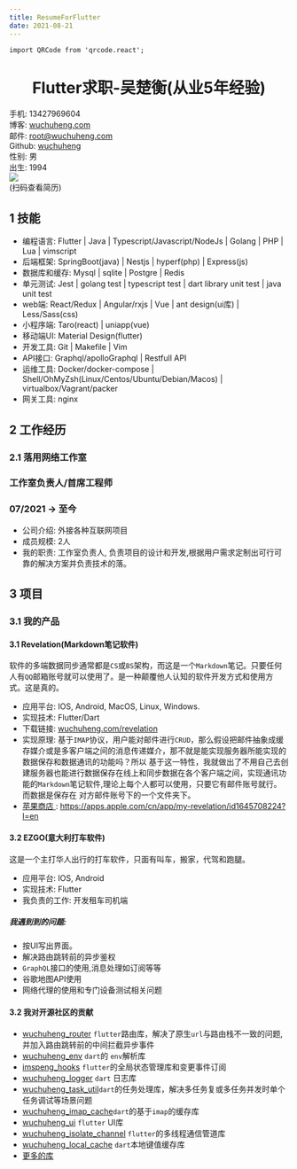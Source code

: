 ```yaml
---
title: ResumeForFlutter
date: 2021-08-21
---
```


```mdx-code-block
import QRCode from 'qrcode.react';
```

<h1 align="center">Flutter求职-吴楚衡(从业5年经验)</h1>

<div style={{display: 'grid', gridTemplateColumns: 'auto repeat(2, 15%)' }} >
    <div>
        <div  style={{display: 'grid', gridTemplateColumns: 'repeat(2, 50%)' , }} >
            <div>手机: 13427969604</div>
            <div>博客: <a href="https://(wuchuheng.)com">wuchuheng.com</a></div>
            <div>邮件: <a href="mailto:root@imspeng.com">root@wuchuheng.com</a></div>
            <div>Github: <a href="https://github.com/wuchuheng">wuchuheng</a></div>
            <div>性别: 男</div>
            <div>出生: 1994</div>
        </div>
    </div>
    <div style={{ display: 'flex', flexDirection: 'column' }}>
        <img src='https://qiniu.wuchuheng.com/images/IMG_0514.JPG' width={75} />
    </div>

<div style={{ display: 'flex', flexDirection: 'column' }}>
    <QRCode value="https://wuchuheng.com/resumeForFlutter/" renderAs="canvas" size={85} />
    <div  style={{fontSize: 11.5}} >(扫码查看简历)</div>
</div>
</div>


## 1 技能
* 编程语言: Flutter | Java | Typescript/Javascript/NodeJs | Golang | PHP | Lua | vimscript
* 后端框架: SpringBoot(java) | Nestjs |  hyperf(php)  | Express(js)
* 数据库和缓存: Mysql | sqlite | Postgre | Redis
* 单元测试: Jest | golang test | typescript test | dart library unit test | java unit test
* web端: React/Redux | Angular/rxjs | Vue | ant design(ui库) | Less/Sass(css)
* 小程序端: Taro(react) | uniapp(vue)
* 移动端UI:  Material Design(flutter)
* 开发工具: Git | Makefile | Vim
* API接口: Graphql/apolloGraphql | Restfull API
* 运维工具: Docker/docker-compose | Shell/OhMyZsh(Linux/Centos/Ubuntu/Debian/Macos) | virtualbox/Vagrant/packer
* 网关工具: nginx

## 2 工作经历

<div style={{display: "flex", justifyContent: "space-between" }}>
    <h3>2.1 落用网络工作室</h3><h3>工作室负责人/首席工程师</h3><h3>07/2021 -> 至今</h3>
</div>

* 公司介绍: 外接各种互联网项目
* 成员规模: 2人
* 我的职责: 工作室负责人, 负责项目的设计和开发,根据用户需求定制出可行可靠的解决方案并负责技术的落。

## 3 项目
### 3.1 我的产品
#### 3.1 Revelation(Markdown笔记软件)

软件的多端数据同步通常都是`CS`或`BS`架构，而这是一个`Markdown`笔记。只要任何人有`QQ`邮箱账号就可以使用了。是一种颠覆他人认知的软件开发方式和使用方式。这是真的。
* 应用平台: IOS, Android, MacOS, Linux, Windows.
* 实现技术: Flutter/Dart
* 下载链接: [wuchuheng.com/revelation](https://wuchuheng.com/revelation)
* 实现原理: 基于`IMAP`协议，用户能对邮件进行`CRUD`，那么假设把邮件抽象成缓存媒介或是多客户端之间的消息传递媒介，那不就是能实现服务器所能实现的数据保存和数据通讯的功能吗？所以
基于这一特性，我就做出了不用自己去创建服务器也能进行数据保存在线上和同步数据在各个客户端之间，实现通讯功能的`Markdown`笔记软件,理论上每个人都可以使用，只要它有邮件账号就行。而数据是保存在
对方邮件账号下的一个文件夹下。
* [ 苹果商店 ](https://apps.apple.com/cn/app/my-revelation/id1645708224?l=en): https://apps.apple.com/cn/app/my-revelation/id1645708224?l=en

#### 3.2 EZGO(意大利打车软件)

这是一个主打华人出行的打车软件，只面有叫车，搬家，代驾和跑腿。
* 应用平台: IOS, Android
* 实现技术: Flutter
* 我负责的工作: 开发租车司机端
##### 我遇到到的问题:
* 按UI写出界面。
* 解决路由跳转前的异步鉴权
* `GraphQL`接口的使用,消息处理如订阅等等
* 谷歌地图API使用
* 网络代理的使用和专门设备测试相关问题

#### 3.2 我对开源社区的贡献

* [wuchuheng_router](https://pub.dev/packages/wuchuheng_router) `flutter`路由库，解决了原生`url`与路由栈不一致的问题,并加入路由跳转前的中间拦截异步事件
* [wuchuheng_env](https://pub.dev/packages/wuchuheng_env) `dart`的 `env`解析库
* [imspeng_hooks](https://pub.dev/packages/wuchuheng_hooks) `flutter`的全局状态管理库和变更事件订阅
* [wuchuheng_logger](https://pub.dev/packages/wuchuheng_logger) `dart` 日志库
* [wuchuheng_task_util](https://pub.dev/packages/wuchuheng_task_util )`dart`的任务处理库，解决多任务复或多任务并发时单个任务调试等场景问题
* [wuchuheng_imap_cache](https://pub.dev/packages/wuchuheng_imap_cache )`dart`的基于`imap`的缓存库
* [wuchuheng_ui](https://pub.dev/packages/wuchuheng_ui) `flutter` UI库
* [wuchuheng_isolate_channel](https://pub.dev/packages/wuchuheng_isolate_channel) `flutter`的多线程通信管道库
* [wuchuheng_local_cache](https://pub.dev/packages/wuchuheng_local_cache) `dart`本地键值缓存库
* [更多的库](http://wuchuheng.com/docs/myLiberies)
